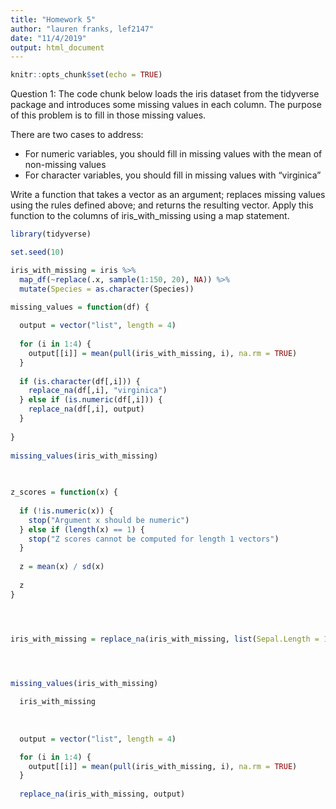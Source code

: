 ```yaml
---
title: "Homework 5"
author: "lauren franks, lef2147"
date: "11/4/2019"
output: html_document
---
```


```r
knitr::opts_chunk$set(echo = TRUE)
```


Question 1:
The code chunk below loads the iris dataset from the tidyverse package and introduces some missing values in each column. The purpose of this problem is to fill in those missing values.

There are two cases to address:

 - For numeric variables, you should fill in missing values with the mean of non-missing values
 - For character variables, you should fill in missing values with "virginica"

Write a function that takes a vector as an argument; replaces missing values using the rules defined above; and returns the resulting vector. Apply this function to the columns of iris_with_missing using a map statement.
```r
library(tidyverse)

set.seed(10)

iris_with_missing = iris %>% 
  map_df(~replace(.x, sample(1:150, 20), NA)) %>%
  mutate(Species = as.character(Species))
```


```r

missing_values = function(df) {
  
  output = vector("list", length = 4)
  
  for (i in 1:4) {
    output[[i]] = mean(pull(iris_with_missing, i), na.rm = TRUE)
  }
  
  if (is.character(df[,i])) {
    replace_na(df[,i], "virginica")
  } else if (is.numeric(df[,i])) {
    replace_na(df[,i], output)
  }
  
}
  
missing_values(iris_with_missing)
  
  

z_scores = function(x) {
  
  if (!is.numeric(x)) {
    stop("Argument x should be numeric")
  } else if (length(x) == 1) {
    stop("Z scores cannot be computed for length 1 vectors")
  }
  
  z = mean(x) / sd(x)
  
  z
}




iris_with_missing = replace_na(iris_with_missing, list(Sepal.Length = 1, Sepal.Width = 2,Petal.Length = 3, Petal.Width = 4, Species = "virginica"))




missing_values(iris_with_missing)  
  
  iris_with_missing
  
  
  
  output = vector("list", length = 4)

  for (i in 1:4) {
    output[[i]] = mean(pull(iris_with_missing, i), na.rm = TRUE)
  }
  
  replace_na(iris_with_missing, output)






```

